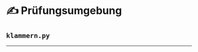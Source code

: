 
# ✍️ Prüfungsumgebung
## `klammern.py`
<TextBoxPlayground
  id="f5a33316-c017-43ca-a771-e1aa77a83e18"
  height="5rem"
  defaultValue="" />

---